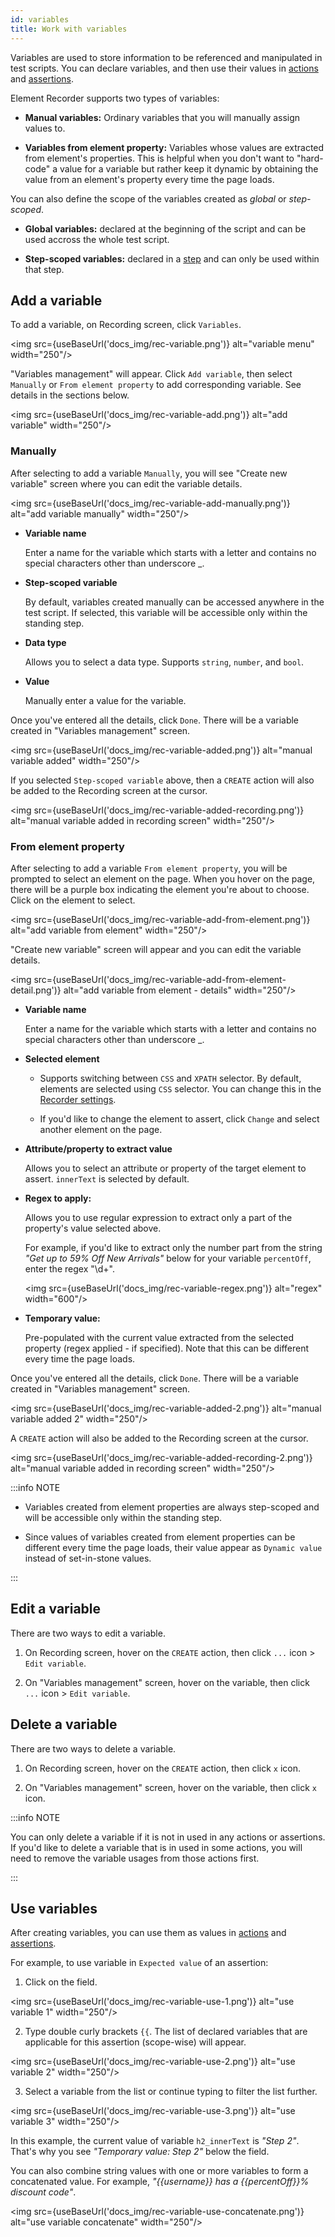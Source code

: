 ```yaml
---
id: variables
title: Work with variables
---
```


Variables are used to store information to be referenced and manipulated in test scripts. You can declare variables, and then use their values in [actions][edit-action] and [assertions][assert].

Element Recorder supports two types of variables:

* **Manual variables:** Ordinary variables that you will manually assign values to.

* **Variables from element property:** Variables whose values are extracted from element's properties. This is helpful when you don't want to "hard-code" a value for a variable but rather keep it dynamic by obtaining the value from an element's property every time the page loads.

You can also define the scope of the variables created as *global* or *step-scoped*.

* **Global variables:** declared at the beginning of the script and can be used accross the whole test script.

* **Step-scoped variables:** declared in a [step][step] and can only be used within that step.

## Add a variable

To add a variable, on Recording screen, click `Variables`.

<img src={useBaseUrl('docs_img/rec-variable.png')} alt="variable menu" width="250"/>

"Variables management" will appear. Click `Add variable`, then select `Manually` or `From element property` to add corresponding variable. See details in the sections below.

<img src={useBaseUrl('docs_img/rec-variable-add.png')} alt="add variable" width="250"/>

### Manually

After selecting to add a variable `Manually`, you will see "Create new variable" screen where you can edit the variable details.

<img src={useBaseUrl('docs_img/rec-variable-add-manually.png')} alt="add variable manually" width="250"/>

* **Variable name**

  Enter a name for the variable which starts with a letter and contains no special characters other than underscore _.

* **Step-scoped variable**

  By default, variables created manually can be accessed anywhere in the test script. If selected, this variable will be accessible only within the standing step.

* **Data type**

  Allows you to select a data type. Supports `string`, `number`, and `bool`.

* **Value**

  Manually enter a value for the variable.

Once you've entered all the details, click `Done`. There will be a variable created in "Variables management" screen.

<img src={useBaseUrl('docs_img/rec-variable-added.png')} alt="manual variable added" width="250"/>

If you selected `Step-scoped variable` above, then a `CREATE` action will also be added to the Recording screen at the cursor.

<img src={useBaseUrl('docs_img/rec-variable-added-recording.png')} alt="manual variable added in recording screen" width="250"/>

### From element property

After selecting to add a variable `From element property`, you will be prompted to select an element on the page. When you hover on the page, there will be a purple box indicating the element you're about to choose. Click on the element to select.

<img src={useBaseUrl('docs_img/rec-variable-add-from-element.png')} alt="add variable from element" width="250"/>

"Create new variable" screen will appear and you can edit the variable details.

<img src={useBaseUrl('docs_img/rec-variable-add-from-element-detail.png')} alt="add variable from element - details" width="250"/>

* **Variable name**

  Enter a name for the variable which starts with a letter and contains no special characters other than underscore _.

* **Selected element**

  * Supports switching between `CSS` and `XPATH` selector. By default, elements are selected using `CSS` selector. You can change this in the [Recorder settings][recorder-settings].

  * If you'd like to change the element to assert, click `Change` and select another element on the page.

* **Attribute/property to extract value**

  Allows you to select an attribute or property of the target element to assert. `innerText` is selected by default.

* **Regex to apply:**

  Allows you to use regular expression to extract only a part of the property's value selected above.
  
  For example, if you'd like to extract only the number part from the string *"Get up to 59% Off New Arrivals"* below for your variable `percentOff`, enter the regex "\d+".

  <img src={useBaseUrl('docs_img/rec-variable-regex.png')} alt="regex" width="600"/>

* **Temporary value:**

  Pre-populated with the current value extracted from the selected property (regex applied - if specified). Note that this can be different every time the page loads.

Once you've entered all the details, click `Done`. There will be a variable created in "Variables management" screen.

<img src={useBaseUrl('docs_img/rec-variable-added-2.png')} alt="manual variable added 2" width="250"/>

A `CREATE` action will also be added to the Recording screen at the cursor.

<img src={useBaseUrl('docs_img/rec-variable-added-recording-2.png')} alt="manual variable added in recording screen" width="250"/>

:::info NOTE

  * Variables created from element properties are always step-scoped and will be accessible only within the standing step.
  
  * Since values of variables created from element properties can be different every time the page loads, their value appear as `Dynamic value` instead of set-in-stone values.

:::

## Edit a variable

There are two ways to edit a variable.

1. On Recording screen, hover on the `CREATE` action, then click `...` icon > `Edit variable`.

2. On "Variables management" screen, hover on the variable, then click `...` icon > `Edit variable`.

## Delete a variable

There are two ways to delete a variable.

1. On Recording screen, hover on the `CREATE` action, then click `x` icon.

2. On "Variables management" screen, hover on the variable, then click `x` icon.

:::info NOTE

You can only delete a variable if it is not in used in any actions or assertions. If you'd like to delete a variable that is in used in some actions, you will need to remove the variable usages from those actions first.

:::

## Use variables

After creating variables, you can use them as values in [actions][edit-action] and [assertions][assert].

For example, to use variable in `Expected value` of an assertion:

1. Click on the field.

  <img src={useBaseUrl('docs_img/rec-variable-use-1.png')} alt="use variable 1" width="250"/>

2. Type double curly brackets `{{`. The list of declared variables that are applicable for this assertion (scope-wise) will appear.

  <img src={useBaseUrl('docs_img/rec-variable-use-2.png')} alt="use variable 2" width="250"/>

3. Select a variable from the list or continue typing to filter the list further.

  <img src={useBaseUrl('docs_img/rec-variable-use-3.png')} alt="use variable 3" width="250"/>

  In this example, the current value of variable `h2_innerText` is *"Step 2"*. That's why you see *"Temporary value: Step 2"* below the field.

You can also combine string values with one or more variables to form a concatenated value. For example, *"{{username}} has a {{percentOff}}% discount code"*.

<img src={useBaseUrl('docs_img/rec-variable-use-concatenate.png')} alt="use variable concatenate" width="250"/>

[assert]: ./assert
[step]: ./record#organize-your-test
[edit-action]: ./record#edit-an-action
[recorder-settings]: ./settings#recorder-settings